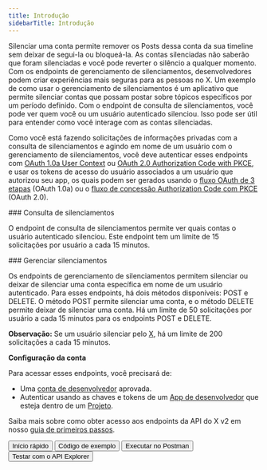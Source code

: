 ```yaml
---
title: Introdução
sidebarTitle: Introdução
---
```



Silenciar uma conta permite remover os Posts dessa conta da sua timeline sem deixar de segui-la ou bloqueá-la. As contas silenciadas não saberão que foram silenciadas e você pode reverter o silêncio a qualquer momento. Com os endpoints de gerenciamento de silenciamentos, desenvolvedores podem criar experiências mais seguras para as pessoas no X. Um exemplo de como usar o gerenciamento de silenciamentos é um aplicativo que permite silenciar contas que possam postar sobre tópicos específicos por um período definido. Com o endpoint de consulta de silenciamentos, você pode ver quem você ou um usuário autenticado silenciou. Isso pode ser útil para entender como você interage com as contas silenciadas.

Como você está fazendo solicitações de informações privadas com a consulta de silenciamentos e agindo em nome de um usuário com o gerenciamento de silenciamentos, você deve autenticar esses endpoints com [OAuth 1.0a User Context](/pt-BR/resources/fundamentals/authentication) ou [OAuth 2.0 Authorization Code with PKCE](pt-BR/resources/fundamentals/authentication#oauth-2-0-authorization-code-flow-with-pkce-2), e usar os tokens de acesso do usuário associados a um usuário que autorizou seu app, os quais podem ser gerados usando o [fluxo OAuth de 3 etapas](/pt-BR/resources/fundamentals/authentication#obtaining-access-tokens-using-3-legged-oauth-flow) (OAuth 1.0a) ou o [fluxo de concessão Authorization Code com PKCE](/pt-BR/resources/fundamentals/authentication#how-to-connect-to-endpoints-using-oauth-2-0-authorization-code-flow-with-pkce) (OAuth 2.0).

<div id="mutes-lookup">
  ### Consulta de silenciamentos
</div>

O endpoint de consulta de silenciamentos permite ver quais contas o usuário autenticado silenciou. Este endpoint tem um limite de 15 solicitações por usuário a cada 15 minutos.

<div id="manage-mutes">
  ### Gerenciar silenciamentos
</div>

Os endpoints de gerenciamento de silenciamentos permitem silenciar ou deixar de silenciar uma conta específica em nome de um usuário autenticado. Para esses endpoints, há dois métodos disponíveis: POST e DELETE. O método POST permite silenciar uma conta, e o método DELETE permite deixar de silenciar uma conta. Há um limite de 50 solicitações por usuário a cada 15 minutos para os endpoints POST e DELETE.

**Observação:** Se um usuário silenciar pelo [X](https://x.com/), há um limite de 200 solicitações a cada 15 minutos.

**Configuração da conta**

Para acessar esses endpoints, você precisará de:

- Uma [conta de desenvolvedor](https://developer.x.com/en/portal/petition/essential/basic-info) aprovada.
- Autenticar usando as chaves e tokens de um [App de desenvolvedor](/pt-BR/resources/fundamentals/developer-apps) que esteja dentro de um [Projeto](/pt-BR/resources/fundamentals/projects).

Saiba mais sobre como obter acesso aos endpoints da API do X v2 em nosso [guia de primeiros passos](/pt-BR/x-api/getting-started/getting-access).

<div className="flex space-x-2">
  <Button href="/pt-BR/x-api/users/mutes/quickstart/manage-mutes-quickstart">
    Início rápido
  </Button>

  <Button href="https://github.com/xdevplatform/Twitter-API-v2-sample-code">
    Código de exemplo
  </Button>

  <Button href="https://app.getpostman.com/run-collection/9956214-784efcda-ed4c-4491-a4c0-a26470a67400">
    Executar no Postman
  </Button>

  <Button href="https://developer.x.com/apitools/api?endpoint=/2/users/%7Bid%7D/muting&method=get">
    Testar com o API Explorer
  </Button>
</div>